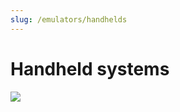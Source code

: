 ```yaml
---
slug: /emulators/handhelds
---
```




# Handheld systems

*![](https://user-images.githubusercontent.com/98862735/177056405-7ccd6fb5-0a49-4ec8-b8da-5dcb280c17f4.png)*

<DocCardList/>
